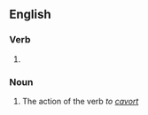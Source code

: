 ==English==

===Verb===
{{head|en|verb form}}

# {{present participle of|cavort|lang=en|nocat=1}}

===Noun===
{{en-noun}}

# The action of the verb ''to [[cavort]]''